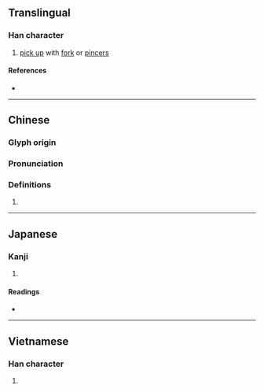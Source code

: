 {{also|搋}}
{{character info/new}}
==Translingual==

===Han character===
{{Han char|rn=64|rad=手|as=03|sn=6|four=57040|canj=QEI|ids=⿰扌叉}}

# [[pick up]] with [[fork]] or [[pincers]]

====References====
* {{Han ref|kx=0418.040|dkj=11804|dj=0764.210|hdz=31832.080|uh=6260|ud=25184|bh=C9EA|bd=51690}}

----

==Chinese==
{{zh-forms}}

===Glyph origin===
{{Han etym}}

===Pronunciation===
{{zh-pron
|m=chā,chāi,zhǎ
|c=caa1
|mc=y
|oc=y
|ma=
|cat=
}}

===Definitions===
{{zh-hanzi}}

# {{defn|lang=zh|sort=手03}}

----

==Japanese==

===Kanji===
{{ja-kanji|grade=|rs=手03}}

# {{defn|lang=ja|sort=手03}}

====Readings====
* {{ja-readings
|goon=しゃ, せ
|kanon=さ, さい
|kun=さ-す, さて
}}

----

==Vietnamese==

===Han character===
{{vi-hantu|[[xoa]], [[xoá]]|rs=手03}}

# {{defn|lang=vi}}
